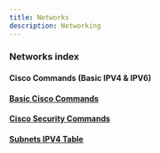 ```yaml
---
title: Networks
description: Networking
---
```

### Networks index

#### Cisco Commands (Basic IPV4 & IPV6)

#### [Basic Cisco Commands](/docs/Networks/ciscocommands)
#### [Cisco Security Commands](/docs/Networks/ciscosecurity)
#### [Subnets IPV4 Table](/docs/Networks/subnets)


